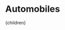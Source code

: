 


# Automobiles




[^1]: Argonne National Laboratory. ["GREET Model"](https://greet.es.anl.gov/). Accessed June 22, 2019.

[^2]: Balali, Y., Stegen, S. ["Review of energy storage systems for vehicles based on technology, environmental impacts, and costs"](https://www.sciencedirect.com/science/article/pii/S1364032120304755). Renewable and Sustainable Energy Reviews 135: 110185. January 2021.

[^3]: Chen, Y., Gonder, J., Young, S., Wood, E. ["Quantifying autonomous vehicles national fuel consumption impacts: A data-rich approach"](https://www.osti.gov/biblio/1409303). National Renewable Energy Laboratory. November 2017.

[^4]: Del Poro, F., Delogu, M., Pierini, M. ["Life Cycle Assessment in the automotive sector: a comparative case study of Internal Combustion Engine (ICE) and electric car"](https://www.sciencedirect.com/science/article/pii/S2452321618301690). Procedia Structural Integrity 12, pp. 521-537. 2018.

[^5]: Edmunds. ["Electric Vehicle Tax Credits: What You Need to Know"](https://www.edmunds.com/fuel-economy/the-ins-and-outs-of-electric-vehicle-tax-credits.html). April 2021.

[^6]: fueleconomy.gov. ["Fuel Economy Guide: Model Year 2019"](https://www.fueleconomy.gov/feg/pdfs/guides/FEG2019.pdf). U.S. Department of Energy, Office of Renewable Energy and Energy Efficiency, U.S. Environmental Protection Agency. Accessed May 23, 2019.

[^7]: Harto, C. ["Electric Vehicle Ownership Costs: Today's Electric Vehicles Offer Big Savings for Consumers"](https://advocacy.consumerreports.org/wp-content/uploads/2020/10/EV-Ownership-Cost-Final-Report-1.pdf). Consumer Reports. October 2020.

[^8]: Henao, A., Marshall, W. ["The impact of ride-hailing on vehicle miles traveled"](https://doi.org/10.1007/s11116-018-9923-2). Transportation, pp. 1-22. September 2018.

[^9]: International Energy Agency. ["Fuel Economy in Major Car Markets"](https://www.iea.org/reports/fuel-economy-in-major-car-markets). March 2019.

[^10]: Joseck, F., Elgowainy, A. ["Well-to-Wheels Greenhouse Gas Emissions for Methanol to Hydrogen Pathways"](https://www.hydrogen.energy.gov/pdfs/16001_wtw_ghg_methanol_h2_pathways.pdf). DOE Hydrogen and Fuel Cells Program Record. January 2016.

[^11]: Knittel, C. ["Automobiles on Steroids: Product Attribute Trade-Offs and Technological Progress in the Automobile Sector"](https://www.aeaweb.org/articles?id=10.1257/aer.101.7.3368). American Economic Review 101(7), pp. 3368-99. December 2011.

[^12]: Kukreja, B. ["Life Cycle Analysis of Electric Vehicles: Quantifying the Impact"](https://sustain.ubc.ca/sites/default/files/2018-63%20Lifecycle%20Analysis%20of%20Electric%20Vehicles_Kukreja.pdf). Prepared for Adrian Cheng, Equipment Services, City of Vancouver. August 2018.

[^13]: Lipman, T. ["Emerging Technologies for Higher Fuel Economy Automobile Standards"](https://www.annualreviews.org/doi/abs/10.1146/annurev-environ-110615-085844). Annual Review of Environment and Resources 42, pp. 267-288. October 2017.

[^14]: Lorentzen, E., Haugneland, P., Bu, C., Hauge, E. ["Charging infrastructure experiences in Norway - the worlds most advanced EV market"](https://elbil.no/wp-content/uploads/2016/08/EVS30-Charging-infrastrucure-experiences-in-Norway-paper.pdf). EVS30 Symposium, Stuttgart, Germany. October 9-11, 2017.

[^15]: Mersky, A. C., Sprei, F., Samaras, C., Qian, Z. ["Effectiveness of incentives on electric vehicle adoption in Norway"](https://www.sciencedirect.com/science/article/abs/pii/S1361920916000407). Transportation Research Part D: Transport and Environment 46, pp. 56-68. July 2016.

[^16]: Messagie, M. ["Life Cycle Analysis of the Climate Impact of Electric Vehicles"](https://www.transportenvironment.org/publications/electric-vehicle-life-cycle-analysis-and-raw-material-availability). Transport & Environment. October 2017.

[^17]: Middleton, R., Harihara Gupta, O., Chang, H., Lavoie, G., Martz, J. ["Fuel Efficiency Estimates for Future Light Duty Vehicles, Part B: Powertrain Technology and Drive Cycle Fuel Economy"](https://www.sae.org/publications/technical-papers/content/2016-01-0905/). SAE 2016 World Congress and Exhibition. April 2016.

[^18]: Minn, M. ["Contested Power: American Long-Distance Passenger Rail and the Ambiguities of Energy Intensity Analysis"](https://www.mdpi.com/2071-1050/11/4/1200/pdf). Sustainability. February 2019.

[^19]: Patterson, J. ["Understanding the life cycle GHG emissions for different vehicle types and powertrain technologies"](https://www.lowcvp.org.uk/assets/reports/LowCVP-LCA_Study-Final_Report.pdf). Low Carbon Vehicle Partnership. August 2018.

[^20]: Road Traffic Information Council. ["Bilsalget i desember og hele 2020 (Car sales in December and throughout 2020)"](https://ofv.no/bilsalget/bilsalget-i-desember-2020). In Norwegian. Accessed May 5, 2021.

[^21]: Scott Institute for Energy Innovation. ["Power Sector Carbon Index"](https://emissionsindex.org/). Carnegie Mellon University. Accessed December 9, 2019.

[^22]: Tulumba, C. ["Automotive Sales Data & Statistics"](https://www.goodcarbadcar.net/usa-auto-industry-total-sales-figures/). Good Car, Bad Car. Accessed May 5, 2021.

[^23]: U.S. Department of Energy, Office of Energy Efficiency and Renewable Energy. ["Using Natural Gas for Vehicles: Comparing Three Technologies"](https://www.nrel.gov/docs/fy16osti/64267.pdf). December 2015.

[^24]: U.S. Environmental Protection Agency. ["Automotive Trends Report"](https://www.epa.gov/automotive-trends/download-automotive-trends-report). 2018.

  <Article 
    focusAreaUrl={focusAreaUrl} 
    hierarchy={hierarchy} 
    site={site}
  >
    {children}
  </Article>